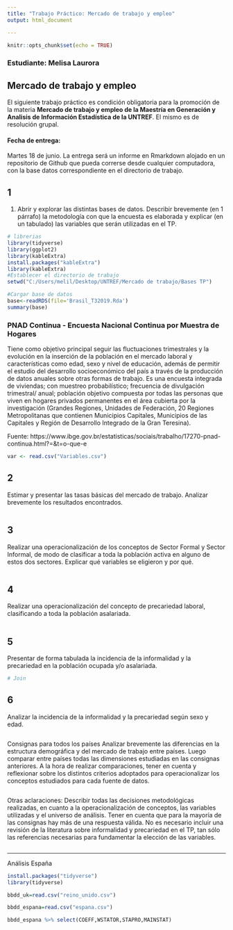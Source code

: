 ---
title: "Trabajo Práctico: Mercado de trabajo y empleo"
output: html_document

---

```{r setup, include=FALSE}
knitr::opts_chunk$set(echo = TRUE)
```

### Estudiante: Melisa Laurora

## Mercado de trabajo y empleo
<div align="justify">
El siguiente trabajo práctico es condición obligatoria para la promoción de la materia **Mercado de trabajo y empleo de la Maestría en Generación y Analisis de Información Estadística de la UNTREF**. El mismo es de resolución grupal.

#### Fecha de entrega: 

Martes 18 de junio. La entrega será un informe en Rmarkdown alojado en un repositorio de Github que pueda correrse desde cualquier computadora, con la base datos correspondiente en el directorio de trabajo.

## 1
1) Abrir y explorar las distintas bases de datos. Describir brevemente (en 1 párrafo) la metodología con que la encuesta es elaborada y explicar (en un tabulado) las variables que serán utilizadas en el TP.

```{r warning=FALSE}
# librerias 
library(tidyverse)
library(ggplot2)
library(kableExtra)
install.packages("kableExtra")
library(kableExtra)
#Establecer el directorio de trabajo
setwd("C:/Users/melil/Desktop/UNTREF/Mercado de trabajo/Bases TP")

#Cargar base de datos
base<-readRDS(file='Brasil_T32019.Rda')
summary(base)

```
### PNAD Continua - Encuesta Nacional Continua por Muestra de Hogares

Tiene como objetivo principal seguir las fluctuaciones trimestrales y la evolución en la inserción de la población en el mercado laboral y características como edad, sexo y nivel de educación, además de permitir el estudio del desarrollo socioeconómico del país a través de la producción de datos anuales sobre otras formas de trabajo. Es una encuesta integrada de viviendas; con muestreo probabilístico; frecuencia de divulgación trimestral/ anual; población objetivo compuesta por todas las personas que viven en hogares privados permanentes en el área cubierta por la investigación (Grandes Regiones, Unidades de Federación, 20 Regiones Metropolitanas que contienen Municipios Capitales, Municipios de las Capitales y Región de Desarrollo Integrado de la Gran Teresina).

Fuente: https://www.ibge.gov.br/estatisticas/sociais/trabalho/17270-pnad-continua.html?=&t=o-que-e

```{r warning=FALSE}
var <- read.csv("Variables.csv")
```



## 2

Estimar y presentar las tasas básicas del mercado de trabajo. Analizar brevemente los resultados encontrados.

```{r warning=FALSE}

```


## 3 

Realizar una operacionalización de los conceptos de Sector Formal y Sector Informal, de modo de clasificar a toda la población activa en alguno de estos dos sectores. Explicar qué variables se eligieron y por qué.

```{r warning=FALSE}


```

## 4

Realizar una operacionalización del concepto de precariedad laboral, clasificando a toda la población asalariada.

```{r warning=FALSE}

```



## 5

Presentar de forma tabulada la incidencia de la informalidad y la precariedad en la población ocupada y/o asalariada.

```{r warning=FALSE}
# Join


```


## 6

Analizar la incidencia de la informalidad y la precariedad según sexo y edad.


```{r warning=FALSE}



```

Consignas para todos los países
Analizar brevemente las diferencias en la estructura demográfica y del mercado de trabajo entre países. Luego comparar entre países todas las dimensiones estudiadas en las consignas anteriores. A la hora de realizar comparaciones, tener en cuenta y reflexionar sobre los distintos criterios adoptados para operacionalizar los conceptos estudiados para cada fuente de datos.


```{r warning=FALSE}


```

Otras aclaraciones:
Describir todas las decisiones metodológicas realizadas, en cuanto a la operacionalización de conceptos, las variables utilizadas y el universo de análisis. Tener en cuenta que para la mayoría de las consignas hay más de una respuesta válida. No es necesario incluir una revisión de la literatura sobre informalidad y precariedad en el TP, tan sólo las referencias necesarias para fundamentar la elección de las variables.
</div>

```{r warning=FALSE}

```






---------------------------------------------------------------------------------------------------------


Análisis España

```{r}
install.packages("tidyverse")
library(tidyverse)
```

```{r}
bbdd_uk=read.csv("reino_unido.csv")
```

```{r}
bbdd_espana=read.csv("espana.csv")
```

```{r}
bbdd_espana %>% select(COEFF,WSTATOR,STAPRO,MAINSTAT)
```




